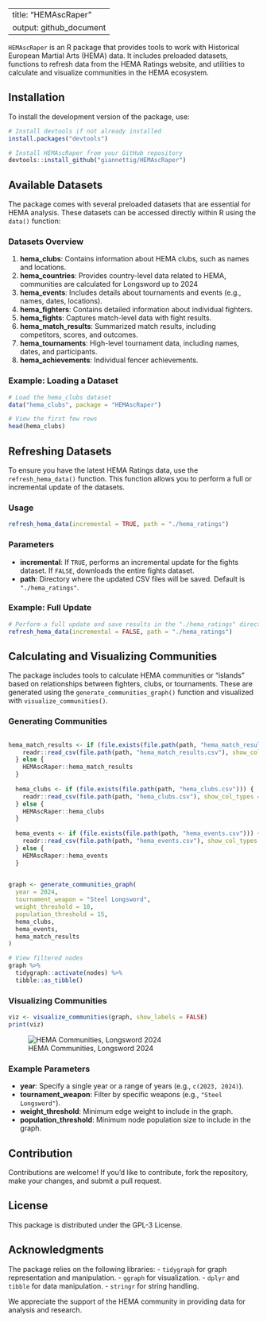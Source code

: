 
---
title: "HEMAscRaper"
output: github_document
---

`HEMAscRaper` is an R package that provides tools to work with Historical European Martial Arts (HEMA) data. It includes preloaded datasets, functions to refresh data from the HEMA Ratings website, and utilities to calculate and visualize communities in the HEMA ecosystem.

## Installation

To install the development version of the package, use: 

```r
# Install devtools if not already installed
install.packages("devtools")

# Install HEMAscRaper from your GitHub repository
devtools::install_github("giannettig/HEMAscRaper")
```

## Available Datasets

The package comes with several preloaded datasets that are essential for HEMA analysis. These datasets can be accessed directly within R using the `data()` function:

### Datasets Overview

1. **hema_clubs**: Contains information about HEMA clubs, such as names and locations.
2. **hema_countries**: Provides country-level data related to HEMA, communities are calculated for Longsword up to 2024
3. **hema_events**: Includes details about tournaments and events (e.g., names, dates, locations).
4. **hema_fighters**: Contains detailed information about individual fighters.
5. **hema_fights**: Captures match-level data with fight results.
6. **hema_match_results**: Summarized match results, including competitors, scores, and outcomes.
7. **hema_tournaments**: High-level tournament data, including names, dates, and participants.
7. **hema_achievements**: Individual fencer achievements.

### Example: Loading a Dataset

```r
# Load the hema_clubs dataset
data("hema_clubs", package = "HEMAscRaper")

# View the first few rows
head(hema_clubs)
```

## Refreshing Datasets

To ensure you have the latest HEMA Ratings data, use the `refresh_hema_data()` function. This function allows you to perform a full or incremental update of the datasets.

### Usage

```r
refresh_hema_data(incremental = TRUE, path = "./hema_ratings")
```

### Parameters

- **incremental**: If `TRUE`, performs an incremental update for the fights dataset. If `FALSE`, downloads the entire fights dataset.
- **path**: Directory where the updated CSV files will be saved. Default is `"./hema_ratings"`.

### Example: Full Update

```r
# Perform a full update and save results in the "./hema_ratings" directory
refresh_hema_data(incremental = FALSE, path = "./hema_ratings")
```

## Calculating and Visualizing Communities

The package includes tools to calculate HEMA communities or "islands" based on relationships between fighters, clubs, or tournaments. These are generated using the `generate_communities_graph()` function and visualized with `visualize_communities()`.

### Generating Communities

```r

hema_match_results <- if (file.exists(file.path(path, "hema_match_results.csv"))) {
    readr::read_csv(file.path(path, "hema_match_results.csv"), show_col_types = FALSE)
  } else {
    HEMAscRaper::hema_match_results
  }
  
  hema_clubs <- if (file.exists(file.path(path, "hema_clubs.csv"))) {
    readr::read_csv(file.path(path, "hema_clubs.csv"), show_col_types = FALSE)
  } else {
    HEMAscRaper::hema_clubs
  }
  
  hema_events <- if (file.exists(file.path(path, "hema_events.csv"))) {
    readr::read_csv(file.path(path, "hema_events.csv"), show_col_types = FALSE)
  } else {
    HEMAscRaper::hema_events
  }
  

graph <- generate_communities_graph(
  year = 2024,
  tournament_weapon = "Steel Longsword",
  weight_threshold = 10,
  population_threshold = 15,
  hema_clubs,
  hema_events,
  hema_match_results
)

# View filtered nodes
graph %>%
  tidygraph::activate(nodes) %>%
  tibble::as_tibble()
```

### Visualizing Communities

```r
viz <- visualize_communities(graph, show_labels = FALSE)
print(viz)
```

![HEMA Communities, Longsword 2024](man/img/Rplot.png)

### Example Parameters

- **year**: Specify a single year or a range of years (e.g., `c(2023, 2024)`).
- **tournament_weapon**: Filter by specific weapons (e.g., `"Steel Longsword"`).
- **weight_threshold**: Minimum edge weight to include in the graph.
- **population_threshold**: Minimum node population size to include in the graph.

## Contribution

Contributions are welcome! If you'd like to contribute, fork the repository, make your changes, and submit a pull request.

## License

This package is distributed under the GPL-3 License.

## Acknowledgments

The package relies on the following libraries:
- `tidygraph` for graph representation and manipulation.
- `ggraph` for visualization.
- `dplyr` and `tibble` for data manipulation.
- `stringr` for string handling.

We appreciate the support of the HEMA community in providing data for analysis and research.
